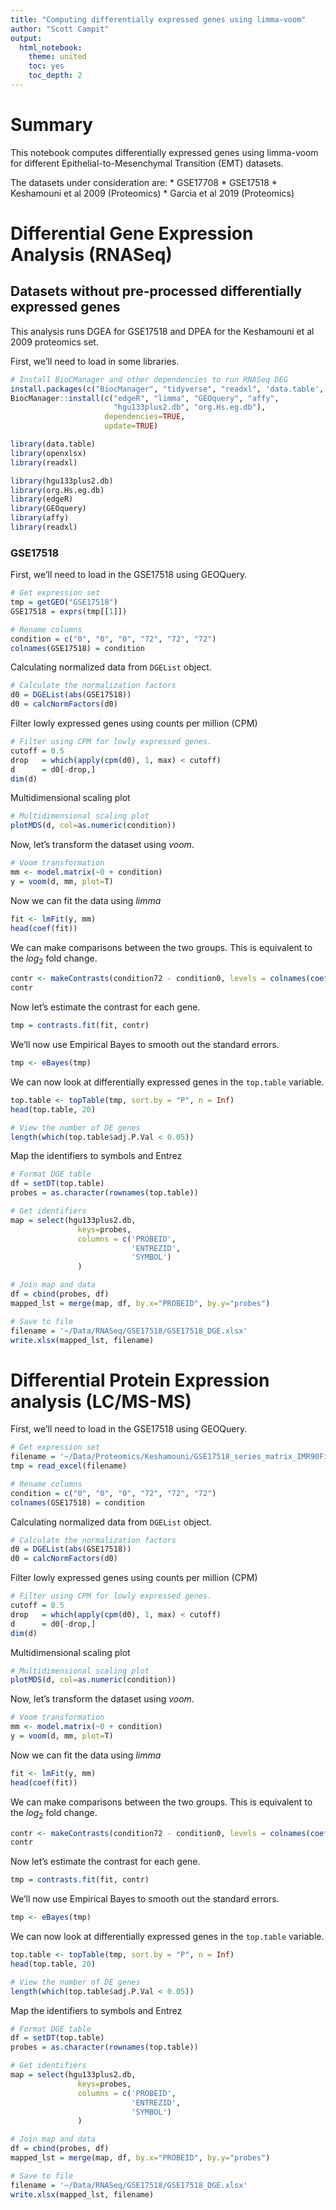 ```yaml
---
title: "Computing differentially expressed genes using limma-voom"
author: "Scott Campit"
output: 
  html_notebook: 
    theme: united
    toc: yes
    toc_depth: 2
---
```


# Summary 
This notebook computes differentially expressed genes using limma-voom for different Epithelial-to-Mesenchymal Transition (EMT) datasets. 

The datasets under consideration are:
  * GSE17708
  * GSE17518
  * Keshamouni et al 2009 (Proteomics)
  * Garcia et al 2019 (Proteomics)

# Differential Gene Expression Analysis (RNASeq)

## Datasets without pre-processed differentially expressed genes
This analysis runs DGEA for GSE17518 and DPEA for the Keshamouni et al 2009 proteomics set.

First, we'll need to load in some libraries.

```r
# Install BioCManager and other dependencies to run RNASeq DEG
install.packages(c("BiocManager", "tidyverse", "readxl", 'data.table', 'openxlsx'))
BiocManager::install(c("edgeR", "limma", "GEOquery", "affy",
                       "hgu133plus2.db", "org.Hs.eg.db"), 
                     dependencies=TRUE,
                     update=TRUE)

library(data.table)
library(openxlsx)
library(readxl)

library(hgu133plus2.db)
library(org.Hs.eg.db)
library(edgeR)
library(GEOquery)
library(affy)
library(readxl)
```
### GSE17518

First, we'll need to load in the GSE17518 using GEOQuery. 

```r
# Get expression set
tmp = getGEO("GSE17518")
GSE17518 = exprs(tmp[[1]])

# Rename columns
condition = c("0", "0", "0", "72", "72", "72")
colnames(GSE17518) = condition
```

Calculating normalized data from `DGEList` object.

```r
# Calculate the normalization factors
d0 = DGEList(abs(GSE17518))
d0 = calcNormFactors(d0)
```

Filter lowly expressed genes using counts per million (CPM)

```r
# Filter using CPM for lowly expressed genes.
cutoff = 0.5
drop   = which(apply(cpm(d0), 1, max) < cutoff)
d      = d0[-drop,] 
dim(d) 
```

Multidimensional scaling plot 

```r
# Multidimensional scaling plot
plotMDS(d, col=as.numeric(condition))
```

Now, let's transform the dataset using *voom*.
```r
# Voom transformation 
mm <- model.matrix(~0 + condition)
y = voom(d, mm, plot=T)
```

Now we can fit the data using *limma*

```r
fit <- lmFit(y, mm)
head(coef(fit))
```

We can make comparisons between the two groups. This is equivalent to the $log_{2}$ fold change.
```r
contr <- makeContrasts(condition72 - condition0, levels = colnames(coef(fit)))
contr
```

Now let's estimate the contrast for each gene.

```r
tmp = contrasts.fit(fit, contr)
```

We'll now use Empirical Bayes to smooth out the standard errors.

```r
tmp <- eBayes(tmp)
```

We can now look at differentially expressed genes in the `top.table` variable.

```r
top.table <- topTable(tmp, sort.by = "P", n = Inf)
head(top.table, 20)

# View the number of DE genes
length(which(top.table$adj.P.Val < 0.05)) 
```

Map the identifiers to symbols and Entrez

```r
# Format DGE table
df = setDT(top.table)
probes = as.character(rownames(top.table))

# Get identifiers
map = select(hgu133plus2.db, 
               keys=probes, 
               columns = c('PROBEID', 
                           'ENTREZID', 
                           'SYMBOL')
               )

# Join map and data
df = cbind(probes, df)
mapped_lst = merge(map, df, by.x="PROBEID", by.y="probes")

# Save to file
filename = '~/Data/RNASeq/GSE17518/GSE17518_DGE.xlsx'
write.xlsx(mapped_lst, filename)
```

# Differential Protein Expression analysis (LC/MS-MS)

First, we'll need to load in the GSE17518 using GEOQuery. 

```r
# Get expression set
filename = '~/Data/Proteomics/Keshamouni/GSE17518_series_matrix_IMR90FibroblastTGFb.xlsx'
tmp = read_excel(filename)

# Rename columns
condition = c("0", "0", "0", "72", "72", "72")
colnames(GSE17518) = condition
```

Calculating normalized data from `DGEList` object.

```r
# Calculate the normalization factors
d0 = DGEList(abs(GSE17518))
d0 = calcNormFactors(d0)
```

Filter lowly expressed genes using counts per million (CPM)

```r
# Filter using CPM for lowly expressed genes.
cutoff = 0.5
drop   = which(apply(cpm(d0), 1, max) < cutoff)
d      = d0[-drop,] 
dim(d) 
```

Multidimensional scaling plot 

```r
# Multidimensional scaling plot
plotMDS(d, col=as.numeric(condition))
```

Now, let's transform the dataset using *voom*.
```r
# Voom transformation 
mm <- model.matrix(~0 + condition)
y = voom(d, mm, plot=T)
```

Now we can fit the data using *limma*

```r
fit <- lmFit(y, mm)
head(coef(fit))
```

We can make comparisons between the two groups. This is equivalent to the $log_{2}$ fold change.
```r
contr <- makeContrasts(condition72 - condition0, levels = colnames(coef(fit)))
contr
```

Now let's estimate the contrast for each gene.

```r
tmp = contrasts.fit(fit, contr)
```

We'll now use Empirical Bayes to smooth out the standard errors.

```r
tmp <- eBayes(tmp)
```

We can now look at differentially expressed genes in the `top.table` variable.

```r
top.table <- topTable(tmp, sort.by = "P", n = Inf)
head(top.table, 20)

# View the number of DE genes
length(which(top.table$adj.P.Val < 0.05)) 
```

Map the identifiers to symbols and Entrez

```r
# Format DGE table
df = setDT(top.table)
probes = as.character(rownames(top.table))

# Get identifiers
map = select(hgu133plus2.db, 
               keys=probes, 
               columns = c('PROBEID', 
                           'ENTREZID', 
                           'SYMBOL')
               )

# Join map and data
df = cbind(probes, df)
mapped_lst = merge(map, df, by.x="PROBEID", by.y="probes")

# Save to file
filename = '~/Data/RNASeq/GSE17518/GSE17518_DGE.xlsx'
write.xlsx(mapped_lst, filename)
```